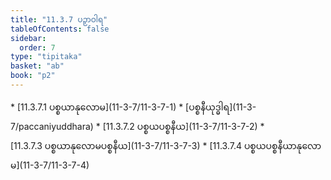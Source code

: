 ```yaml
---
title: "11.3.7 ပဉှာဝါရ"
tableOfContents: false
sidebar:
  order: 7
type: "tipitaka"
basket: "ab"
book: "p2"
---
```



<DynamicBreadcrumb />



<TableOfContents book="p2" section="11.3.7">
* [11.3.7.1 ပစ္စယာနုလောမ](11-3-7/11-3-7-1)
* [ပစ္စနီယုဒ္ဓါရ](11-3-7/paccaniyuddhara)
* [11.3.7.2 ပစ္စယပစ္စနီယ](11-3-7/11-3-7-2)
* [11.3.7.3 ပစ္စယာနုလောမပစ္စနီယ](11-3-7/11-3-7-3)
* [11.3.7.4 ပစ္စယပစ္စနီယာနုလောမ](11-3-7/11-3-7-4)
</TableOfContents>